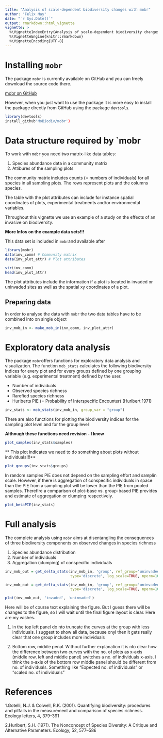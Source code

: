```yaml
---
title: "Analysis of scale-dependent biodiversity changes with mobr"
author: "Felix May"
date: "`r Sys.Date()`"
output: rmarkdown::html_vignette
vignette: >
  %\VignetteIndexEntry{Analysis of scale-dependent biodiversity changes with mobr}
  %\VignetteEngine{knitr::rmarkdown}
  %\VignetteEncoding{UTF-8}
---
```


# Installing `mobr`

The package `mobr` is currently available on GitHub and you can freely download 
the source code there.

[mobr on GitHub](https://github.com/MoBiodiv/mobr)

However, when you just want to use the package it is more easy to install the 
package directly from GitHub using the package `devtools`.

```r
library(devtools)
install_github'MoBiodiv/mobr')
```

# Data structure required by `mobr

To work with `mobr` you need two matrix-like data tables:

1. Species abundance data in a community matrix
2. Attibures of the sampling plots

The community matrix includes counts (= numbers of individuals) for all species
in all sampling plots. The rows represent plots and the columns species.

The table with the plot attributes can include for instance spatial coordinates
of plots, experimental treatments and/or environmental variables.

Throughout this vignette we use an example of a study on the effects of an
invasive on biodiversity.

**More Infos on the example data sets!!!**

This data set is included in `mobr`and available after

```r
library(mobr)
data(inv_comm) # Community matrix
data(inv_plot_attr) # Plot attributes
```

```r
str(inv_comm)
head(inv_plot_attr)
```

The plot attributes include the information if a plot is located in invaded or
uninvaded sites as well as the spatial xy coordinates of a plot.

## Preparing data

In order to analyse the data with `mobr` the two data tables have to be combined
into on single object

```r
inv_mob_in <- make_mob_in(inv_comm, inv_plot_attr)
```

# Exploratory data analysis

The package `mobr`offers functions for exploratory data analysis and visualization.
The function `mob_stats` calculates the following biodiversity indices for every plot
and for every groups defined by one grouping variable (e.g. experimental treatment)
defined by the user.

* Number of individuals
* Observed species richness
* Rarefied species richness
* Hurlberts PIE (= Probability of Interspecific Encounter) (Hurlbert 1971)

```r
inv_stats <- mob_stats(inv_mob_in, group_var = "group")
```

There are also functions for plotting the biodiversity indices for the sampling
plot level and for the group level

**Although these functions need revision - I know**

```r
plot_samples(inv_stats$samples)
```

** This plot indicates we need to do something about plots without individuals!!!**


```r
plot_groups(inv_stats$groups)
```

In random samples PIE does not depend on the sampling effort and samplin scale.
However, if there is aggregation of conspecific individuals in space than the PIE
from a sampling plot will be lower than the PIE from pooled samples. Therefire a 
comparison of plot-base vs. group-based PIE provides and estimate of aggregation
or clumping respectively.

```r
plot_betaPIE(inv_stats)
```

# Full analysis

The complete analysis using `mobr` aims at disentangling the consequences of three
biodiversity components on observed changes in species richness

1. Species abundance distribution
2. Number of individuals
3. Aggregation (clumping) of conspecific individuals


```r
inv_mob_out = get_delta_stats(inv_mob_in, 'group', ref_group='uninvaded',
                              type='discrete', log_scale=TRUE, nperm=100)
```

```r
inv_mob_out = get_delta_stats(inv_mob_in, 'group', ref_group='uninvaded',
                              type='discrete', log_scale=TRUE, nperm=100)
```


```r
plot(inv_mob_out, 'invaded', 'uninvaded')
```

Here will be of course text explaining the figure. But I guess there will be 
changes to the figure, so I will wait until the final figure layout is clear. 
Here are my wishes.

1. In the top left panel do nto truncate the curves at the group with
less individuals. I suggest to show all data, because onyl then it gets really
clear that one group includes more individuals

2. Bottom row, middle penal. Without further explanation it is nto clear how the
difference between two curves with the no. of plots as x-axis (middle row,
left and middle panel) switches a no. of individuals x-axis. I think the x-axis
of the bottom row middle panel should be different from no. of individuals.
Something like "Expected no. of individuals" or "scaled no. of individuals"




# References

1.Gotelli, N.J. & Colwell, R.K. (2001). Quantifying biodiversity: procedures and pitfalls in the measurement and comparison of species richness. Ecology letters, 4, 379–391

2.Hurlbert, S.H. (1971). The Nonconcept of Species Diversity: A Critique and Alternative Parameters. Ecology, 52, 577–586


